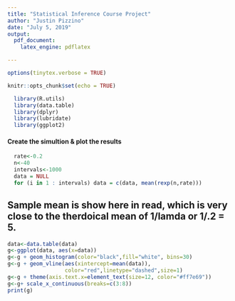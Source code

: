 ```yaml
---
title: "Statistical Inference Course Project"
author: "Justin Pizzino"
date: "July 5, 2019"
output: 
  pdf_document:
    latex_engine: pdflatex

---
```



```r
options(tinytex.verbose = TRUE)
```
```r
knitr::opts_chunk$set(echo = TRUE)
```

```r
  library(R.utils)
  library(data.table)
  library(dplyr)
  library(lubridate)
  library(ggplot2)
```

#### Create the simultion & plot the results
```r
  rate<-0.2
  n<-40
  intervals<-1000
  data = NULL
  for (i in 1 : intervals) data = c(data, mean(rexp(n,rate)))
```
## Sample mean is show here in read, which is very close to the therdoical mean of 1/lamda or 1/.2 = 5.
```r
data<-data.table(data)
g<-ggplot(data, aes(x=data)) 
g<-g + geom_histogram(color="black",fill="white", bins=30)
g<-g + geom_vline(aes(xintercept=mean(data)),
                  color="red",linetype="dashed",size=1)
g<-g + theme(axis.text.x=element_text(size=12, color="#ff7e69")) 
g<-g+ scale_x_continuous(breaks=c(3:8))
print(g)
```